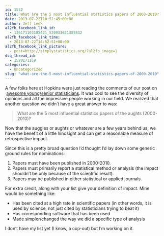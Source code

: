 ```yaml
---
id: 1532
title: What are the 5 most influential statistics papers of 2000-2010?
date: 2013-07-22T10:52:45+00:00
author: Jeff Leek
al2fb_facebook_link_id:
  - 136171103105421_520033621385832
al2fb_facebook_link_time:
  - 2013-07-22T14:52:51+00:00
al2fb_facebook_link_picture:
  - post=http://simplystatistics.org/?al2fb_image=1
dsq_thread_id:
  - 1520171169
categories:
  - Uncategorized
slug: "what-are-the-5-most-influential-statistics-papers-of-2000-2010"
---
```

A few folks here at Hopkins were just reading the comments of our post on  [awesome young/senior statisticians](http://simplystatistics.org/2013/07/17/name-5-statisticians-now-name-5-young-statisticians/). It was cool to see the diversity of opinions and all the impressive people working in our field. We realized that another question we didn't have a great answer to was:

> What are the 5 most influential statistics papers of the aughts (2000-2010)?

Now that the auggies or aughts or whatever are a few years behind us, we have the benefit of a little hindsight and can get a reasonable measure of retrospective impact.

Since this is a pretty broad question I'd thought I'd lay down some generic ground rules for nominations:

  1. Papers must have been published in 2000-2010.
  2. Papers must primarily report a statistical method or analysis (the impact shouldn't be only because of the scientific result).
  3. Papers may be published in either statistical or applied journals.

For extra credit, along with your list give your definition of impact. Mine would be something like:

  * Has been cited at a high rate in scientific papers (in other words, it is used by science, not just cited by statisticians trying to beat it)
  * Has corresponding software that has been used
  * Made simpler/changed the way we did a specific type of analysis

I don't have my list yet (I know, a cop-out) but I'm working on it.
